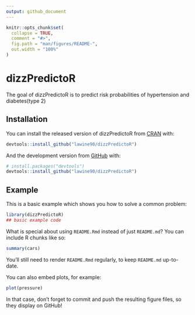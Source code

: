 ```yaml
---
output: github_document
---
```


<!-- README.md is generated from README.Rmd. Please edit that file -->

```r
knitr::opts_chunk$set(
  collapse = TRUE,
  comment = "#>",
  fig.path = "man/figures/README-",
  out.width = "100%"
)
```
# dizzPredictoR

<!-- badges: start -->
<!-- badges: end -->

The goal of dizzPredictoR is to predict risk probabilities of hypertension and diabetes(type 2)

## Installation

You can install the released version of dizzPredictoR from [CRAN](https://CRAN.R-project.org) with:

``` r
devtools::install_github("lawine90/dizzPredictoR")
```

And the development version from [GitHub](https://github.com/lawine90) with:

``` r
# install.packages("devtools")
devtools::install_github("lawine90/dizzPredictoR")
```
## Example

This is a basic example which shows you how to solve a common problem:

```r
library(dizzPredictoR)
## basic example code
```

What is special about using `README.Rmd` instead of just `README.md`? You can include R chunks like so:

```r
summary(cars)
```

You'll still need to render `README.Rmd` regularly, to keep `README.md` up-to-date.

You can also embed plots, for example:

```r
plot(pressure)
```

In that case, don't forget to commit and push the resulting figure files, so they display on GitHub!
